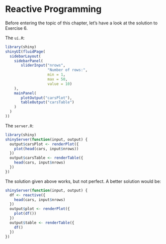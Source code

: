# Reactive Programming

Before entering the topic of this chapter, let's have a look at the solution to Exercise 6.

The `ui.R`:

```r
library(shiny)
shinyUI(fluidPage(
  sidebarLayout(
    sidebarPanel(
       sliderInput("nrows",
                   "Number of rows:",
                   min = 1,
                   max = 50,
                   value = 10)
    ),
    mainPanel(
       plotOutput("carsPlot"),
       tableOutput("carsTable")
    )
  )
))
```

The `server.R`:

```r
library(shiny)
shinyServer(function(input, output) {
  output$carsPlot <- renderPlot({
    plot(head(cars, input$nrows))
  })
  output$carsTable <- renderTable({
    head(cars, input$nrows)
  })
})

```

The solution given above works, but not perfect. A better solution would be:

```r
shinyServer(function(input, output) {
  df <- reactive({
    head(cars, input$nrows)
  })
  output$plot <- renderPlot({
    plot(df())
  })
  output$table <- renderTable({
    df()
  })
})
```


